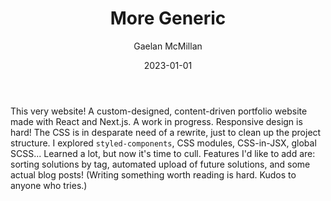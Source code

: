 ---
title: 'More Generic'
author: 'Gaelan McMillan'
excerpt: "This very website! A custom-designed, content-driven portfolio website made with React and Next.js."
date: '2023-01-01'
thumbnail: '/images/projects/GenericPicture.png'
tags: ['React.js', 'Next.js', 'Sass', 'CI/CD']
languages: ['JavaScript', 'HTML', 'CSS']
gitlink: "https://github.com/gaelanmcmillan/more-generic"
body: |
      This very website! A custom-designed, content-driven portfolio website made with React and Next.js.
      A work in progress. Responsive design is hard! The CSS is in desparate need of a rewrite, just to clean up the project structure.
      I explored `styled-components`, CSS modules, CSS-in-JSX, global SCSS... Learned a lot, but now it's time to cull.
      Features I'd like to add are: sorting solutions by tag, automated upload of future solutions, and some actual blog posts!
      (Writing something worth reading is hard. Kudos to anyone who tries.)
---